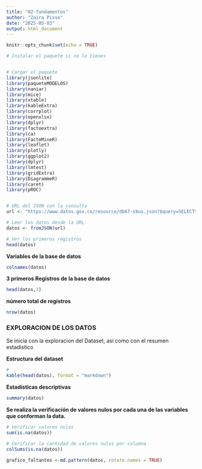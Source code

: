 ```yaml
---
title: "02-fundamentos"
author: "Zaira Pisso"
date: "2025-05-03"
output: html_document
---
```


```r
knitr::opts_chunk$set(echo = TRUE)
```


```r
# Instalar el paquete si no lo tienes


# Cargar el paquete
library(jsonlite)
library(paqueteMODELOS)
library(naniar)
library(mice)
library(xtable)
library(kableExtra)
library(corrplot)
library(openxlsx)
library(dplyr)
library(factoextra)
library(ca)
library(FactoMineR)
library(leaflet)
library(plotly)
library(ggplot2)
library(dplyr)
library(lmtest)
library(gridExtra)
library(DiagrammeR)
library(caret)
library(pROC)


# URL del JSON con la consulta
url <- "https://www.datos.gov.co/resource/db67-sbus.json?$query=SELECT%0A%20%20%60nombremunicipio%60%2C%0A%20%20%60codigomunicipio%60%2C%0A%20%20%60ubicacion%60%2C%0A%20%20%60nombreregion%60%2C%0A%20%20%60codigoregion%60%2C%0A%20%20%60anio%60%2C%0A%20%20%60causamortalidad%60%2C%0A%20%20%60tipopoblacionobjetivo%60%2C%0A%20%20%60numeropoblacionobjetivo%60%2C%0A%20%20%60numerocasos%60"

# Leer los datos desde la URL
datos <- fromJSON(url)

# Ver los primeros registros
head(datos)

```


**Variables de la base de datos**

```r
colnames(datos)
```

**3 primeros Registros de la base de datos** 

```r
head(datos,3)
```
**número total de registros**

```r
nrow(datos)
```


### EXPLORACION DE LOS DATOS

Se inicia con la exploracion del Dataset, asi como con el resumen estadistico

**Estructura del dataset**

```r
# 
kable(head(datos), format = "markdown")

```

**Estadísticas descriptivas**

```r
summary(datos)
```

**Se realiza la verificación de valores nulos por cada una de las variables que conforman la data.**

```r
# Verificar valores nulos
sum(is.na(datos))

# Verificar la cantidad de valores nulos por columna
colSums(is.na(datos))

grafico_faltantes <-md.pattern(datos, rotate.names = TRUE)

```
